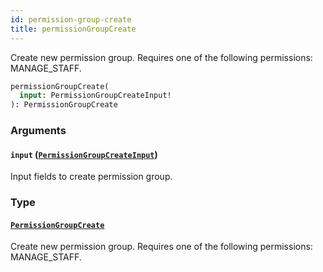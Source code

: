 ```yaml
---
id: permission-group-create
title: permissionGroupCreate
---
```



Create new permission group. Requires one of the following permissions: MANAGE_STAFF.

```graphql
permissionGroupCreate(
  input: PermissionGroupCreateInput!
): PermissionGroupCreate
```


### Arguments

#### `input` ([`PermissionGroupCreateInput`](../../../developer/api-reference/inputs/permission-group-create-input))

Input fields to create permission group.


### Type

#### [`PermissionGroupCreate`](../../../developer/api-reference/objects/permission-group-create) 

Create new permission group. Requires one of the following permissions: MANAGE_STAFF.




